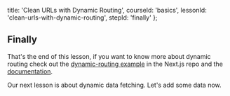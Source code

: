 
  title: 'Clean URLs with Dynamic Routing',
  courseId: 'basics',
  lessonId: 'clean-urls-with-dynamic-routing',
  stepId: 'finally'
};

## Finally

That's the end of this lesson, if you want to know more about dynamic routing check out the [dynamic-routing example](https://github.com/zeit/next.js/tree/canary/examples/dynamic-routing) in the Next.js repo and the [documentation](https://nextjs.org/docs#dynamic-routing).

Our next lesson is about dynamic data fetching. Let's add some data now.

